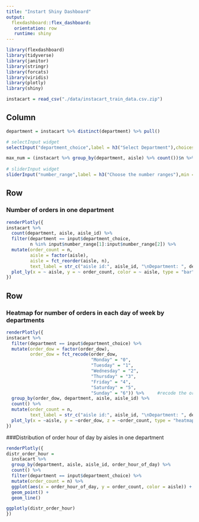 ```yaml
---
title: "Instart Shiny Dashboard"
output: 
  flexdashboard::flex_dashboard:
   orientation: row
   runtime: shiny
---
```


```r
library(flexdashboard)
library(tidyverse)
library(janitor)
library(stringr)
library(forcats)
library(viridis)
library(plotly)
library(shiny)
```


```r
instacart = read_csv("./data/instacart_train_data.csv.zip")
```




Column {.sidebar}
-----------------------------------------------------------------------
```r
department = instacart %>% distinct(department) %>% pull()

# selectInput widget
selectInput("department_choice",label = h3("Select Department"),choices = department)

max_num = (instacart %>% group_by(department, aisle) %>% count())$n %>% max()
  
# sliderInput widget
sliderInput("number_range",label = h3("Choose the number ranges"),min = 500, max = max_num,value = c(1000,300000))

```



Row
-----------------------------------------------------------------------
### Number of orders in one department
```r
renderPlotly({
instacart %>% 
  count(department, aisle, aisle_id) %>%
  filter(department == input$department_choice,
         n %in% input$number_range[1]:input$number_range[2]) %>%
  mutate(order_count = n,
         aisle = factor(aisle),
         aisle = fct_reorder(aisle, n),
         text_label = str_c("aisle id:", aisle_id, "\nDepartment: ", department)) %>%
  plot_ly(x = ~ aisle, y = ~ order_count, color = ~ aisle, type = "bar", text = ~text_label)
})

```




Row {.tabset .tabset-fade}
-----------------------------------------------------------------------
### Heatmap for number of orders in each day of week by departments
```r
renderPlotly({
instacart %>% 
  filter(department == input$department_choice) %>%
  mutate(order_dow = factor(order_dow),
         order_dow = fct_recode(order_dow,
                                "Monday" = "0",
                                "Tuesday" = "1",
                                "Wednesday" = "2",
                                "Thursday" = "3",
                                "Friday" = "4",
                                "Saturday" = "5",
                                "Sunday" = "6")) %>%     #recode the order_dow
  group_by(order_dow, department, aisle, aisle_id) %>% 
  count() %>% 
  mutate(order_count = n,
         text_label = str_c("aisle id:", aisle_id, "\nDepartment: ", department)) %>%
  plot_ly(x = ~aisle, y = ~order_dow, z = ~order_count, type = "heatmap", text = ~text_label)
})
```

###Distribution of order hour of day by aisles in one department
```r
renderPlotly({
distr_order_hour = 
  instacart %>% 
  group_by(department, aisle, aisle_id, order_hour_of_day) %>%
  count() %>%
  filter(department == input$department_choice) %>%
  mutate(order_count = n) %>%
  ggplot(aes(x = order_hour_of_day, y = order_count, color = aisle)) +
  geom_point() +
  geom_line()

ggplotly(distr_order_hour)
})
```




